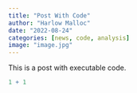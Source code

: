 ```yaml
---
title: "Post With Code"
author: "Harlow Malloc"
date: "2022-08-24"
categories: [news, code, analysis]
image: "image.jpg"
---
```


This is a post with executable code.

```r
1 + 1
```
